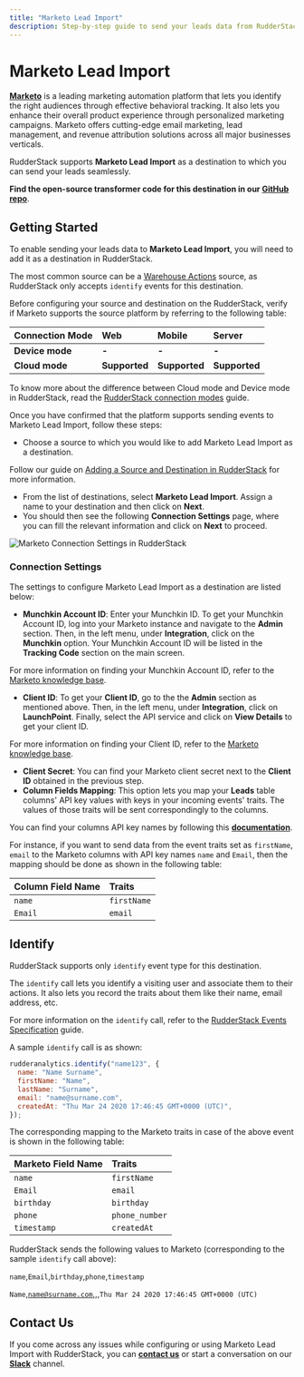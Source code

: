 ```yaml
---
title: "Marketo Lead Import"
description: Step-by-step guide to send your leads data from RudderStack to Marketo.
---
```


# Marketo Lead Import

[**Marketo**](https://marketo.com) is a leading marketing automation platform that lets you identify the right audiences through effective behavioral tracking. It also lets you enhance their overall product experience through personalized marketing campaigns. Marketo offers cutting-edge email marketing, lead management, and revenue attribution solutions across all major businesses verticals.

RudderStack supports **Marketo Lead Import** as a destination to which you can send your leads seamlessly.

<div class="successBlock">
<strong>Find the open-source transformer code for this destination in our <a href="https://github.com/rudderlabs/rudder-transformer/tree/master/v0/destinations/marketo_bulk_upload">GitHub repo</a></strong>.
</div>

## Getting Started

To enable sending your leads data to **Marketo Lead Import**, you will need to add it as a destination in RudderStack.

<div class="successBlock">
The most common source can be a <a href="../../warehouse-actions/">Warehouse Actions</a> source, as RudderStack only accepts <code class="inline-code">identify</code> events for this destination.
</div>

Before configuring your source and destination on the RudderStack, verify if Marketo supports the source platform by referring to the following table:

| **Connection Mode** | **Web** | **Mobile** | **Server** |
| :--- | :--- | :--- | :--- |
| **Device mode** | **-** | **-** | **-** |
| **Cloud mode** | **Supported** | **Supported** | **Supported** |

<div class="infoBlock">
To know more about the difference between Cloud mode and Device mode in RudderStack, read the <a href="../../get-started/rudderstack-connection-modes/">RudderStack connection modes</a> guide.
</div>

Once you have confirmed that the platform supports sending events to Marketo Lead Import, follow these steps:

* Choose a source to which you would like to add Marketo Lead Import as a destination.

<div class="infoBlock">
Follow our guide on <a href="../../connections/adding-source-and-destination-rudderstack/">Adding a Source and Destination in RudderStack</a> for more information.
</div>

* From the list of destinations, select **Marketo Lead Import**. Assign a name to your destination and then click on **Next**.
* You should then see the following **Connection Settings** page, where you can fill the relevant information and click on **Next** to proceed.

![Marketo Connection Settings in RudderStack](../../.gitbook/assets/marketo_lead_import.png)

### Connection Settings

The settings to configure Marketo Lead Import as a destination are listed below:

* **Munchkin Account ID**: Enter your Munchkin ID. To get your Munchkin Account ID, log into your Marketo instance and navigate to the **Admin** section. Then, in the left menu, under **Integration**, click on the **Munchkin** option. Your Munchkin Account ID will be listed in the **Tracking Code** section on the main screen.

<div class="infoBlock">
For more information on finding your Munchkin Account ID, refer to the <a href="https://nation.marketo.com/t5/knowledgebase/how-to-find-your-munchkin-id-for-a-marketo-instance/ta-p/248432">Marketo knowledge base</a>.
</div>

* **Client ID**: To get your **Client ID**, go to the the **Admin** section as mentioned above. Then, in the left menu, under **Integration**, click on **LaunchPoint**. Finally, select the API service and click on **View Details** to get your client ID.

<div class="infoBlock">
For more information on finding your Client ID, refer to the <a href="https://developers.marketo.com/rest-api/authentication/">Marketo knowledge base</a>.
</div>

* **Client Secret**: You can find your Marketo client secret next to the **Client ID** obtained in the previous step. 
* **Column Fields Mapping**: This option lets you map your **Leads** table columns' API key values with keys in your incoming events' traits. The values of those traits will be sent correspondingly to the columns.

You can find your columns API key names by following this [**documentation**](https://developers.marketo.com/rest-api/bulk-import/bulk-custom-object-import/).

For instance, if you want to send data from the event traits set as `firstName`, `email` to the Marketo columns with API key names `name` and `Email`, then the mapping should be done as shown in the following table:

| **Column Field Name** | **Traits** |
| :--- | :--- |
| `name` | `firstName` |
| `Email` | `email` |

## Identify

<div class="infoBlock">
RudderStack supports only <code class="inline-code">identify</code> event type for this destination.
</div>

The `identify` call lets you identify a visiting user and associate them to their actions. It also lets you record the traits about them like their name, email address, etc.

<div class="infoBlock">
For more information on the <code class="inline-code">identify</code> call, refer to the <a href="../../rudderstack-api/api-specification/rudderstack-spec/identify/">RudderStack Events Specification</a> guide.
</div>

A sample `identify` call is as shown:

```javascript
rudderanalytics.identify("name123", {
  name: "Name Surname",
  firstName: "Name",
  lastName: "Surname",
  email: "name@surname.com",
  createdAt: "Thu Mar 24 2020 17:46:45 GMT+0000 (UTC)",
});
```

The corresponding mapping to the Marketo traits in case of the above event is shown in the following table:

| **Marketo Field Name** | **Traits** |
| :--- | :--- |
| `name` | `firstName` |
| `Email` | `email` |
| `birthday` | `birthday` |
| `phone` | `phone_number` |
| `timestamp` | `createdAt` |

RudderStack sends the following values to Marketo \(corresponding to the sample `identify` call above\):

`name`,`Email`,`birthday`,`phone`,`timestamp`

`Name`,[`name@surname.com`](mailto:name@surname.com),,,`Thu Mar 24 2020 17:46:45 GMT+0000 (UTC)`

## Contact Us

If you come across any issues while configuring or using Marketo Lead Import with RudderStack, you can [**contact us**](mailto:%20docs@rudderstack.com) or start a conversation on our [**Slack**](https://resources.rudderstack.com/join-rudderstack-slack) channel.
